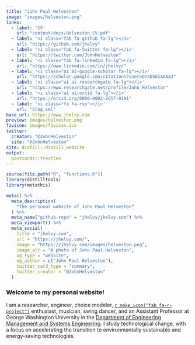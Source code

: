```yaml
---
title: "John Paul Helveston"
image: "images/helveston.png"
links:
  - label: 'CV'
    url: "content/docs/Helveston_CV.pdf"
  - label: '<i class="fab fa-github fa-lg"></i>'
    url: "https://github.com/jhelvy"
  - label: '<i class="fab fa-twitter fa-lg"></i>'
    url: "https://twitter.com/JohnHelveston"
  - label: '<i class="fab fa-linkedin fa-lg"></i>'
    url: "https://www.linkedin.com/in/jhelvy/"
  - label: '<i class="ai ai-google-scholar fa-lg"></i>'
    url: "https://scholar.google.com/citations?user=DY2D56IAAAAJ"
  - label: '<i class="ai ai-researchgate fa-lg"></i>'
    url: "https://www.researchgate.net/profile/John_Helveston"
  - label: '<i class="ai ai-orcid fa-lg"></i>'
    url: "https://orcid.org/0000-0002-2657-9191"
  - label: '<i class="fa fa-rss"></i>'
    url: "blog.xml"
base_url: https://www.jhelvy.com
preview: images/helveston.png
favicon: images/favicon.ico
twitter:
  creator: "@JohnHelveston"
  site: "@JohnHelveston"
site: distill::distill_website
output:
  postcards::trestles
---
```


```r
source(file.path("R", "functions.R"))
library(distilltools)
library(metathis)

meta() %>%
  meta_description(
    "The personal website of John Paul Helveston"
  ) %>%
  meta_name("github-repo" = "jhelvy/jhelvy.com") %>%
  meta_viewport() %>%
  meta_social(
    title = "jhelvy.com",
    url = "https://jhelvy.com/",
    image = "https://jhelvy.com/images/helveston.png",
    image_alt = "A photo of John Paul Helveston",
    og_type = "website",
    og_author = c("John Paul Helveston"),
    twitter_card_type = "summary",
    twitter_creator = "@JohnHelveston"
  )
```

### Welcome to my personal website!

I am a researcher, engineer, choice modeler, [`r make_icon("fab fa-r-project")`](https://www.r-project.org/about.html) enthusiast, musician, swing dancer, and an Assistant Professor at George Washington University in the [Department of Engineering Management and Systems Engineering](http://emse.seas.gwu.edu/). I study technological change, with a focus on accelerating the transition to environmentally sustainable and energy-saving technologies.
